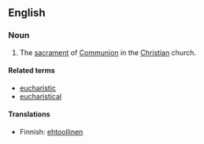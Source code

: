 ==English==

===Noun===
#The [[sacrament]] of [[Communion]] in the [[Christian]] church.

====Related terms====
*[[eucharistic]]
*[[eucharistical]]

====Translations====
*Finnish: [[ehtoollinen]]